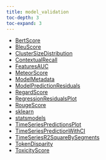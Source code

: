 ```yaml
---
title: model_validation
toc-depth: 3
toc-expand: 3
---
```






- [BertScore](model_validation/BertScore.qmd)
- [BleuScore](model_validation/BleuScore.qmd)
- [ClusterSizeDistribution](model_validation/ClusterSizeDistribution.qmd)
- [ContextualRecall](model_validation/ContextualRecall.qmd)
- [FeaturesAUC](model_validation/FeaturesAUC.qmd)
- [MeteorScore](model_validation/MeteorScore.qmd)
- [ModelMetadata](model_validation/ModelMetadata.qmd)
- [ModelPredictionResiduals](model_validation/ModelPredictionResiduals.qmd)
- [RegardScore](model_validation/RegardScore.qmd)
- [RegressionResidualsPlot](model_validation/RegressionResidualsPlot.qmd)
- [RougeScore](model_validation/RougeScore.qmd)
- [sklearn](model_validation/sklearn.qmd)
- [statsmodels](model_validation/statsmodels.qmd)
- [TimeSeriesPredictionsPlot](model_validation/TimeSeriesPredictionsPlot.qmd)
- [TimeSeriesPredictionWithCI](model_validation/TimeSeriesPredictionWithCI.qmd)
- [TimeSeriesR2SquareBySegments](model_validation/TimeSeriesR2SquareBySegments.qmd)
- [TokenDisparity](model_validation/TokenDisparity.qmd)
- [ToxicityScore](model_validation/ToxicityScore.qmd)

